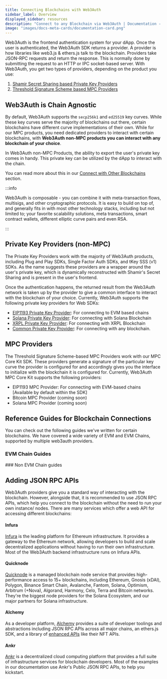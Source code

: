 ```yaml
---
title: Connecting Blockchains with Web3Auth
sidebar_label: Overview
displayed_sidebar: resources
description: "Connect to any Blockchain via Web3Auth | Documentation - Web3Auth"
image: "images/docs-meta-cards/documentation-card.png"
---
```



Web3Auth is the frontend authentication system for your dApp. Once the user is authenticated, the Web3Auth SDK returns a provider. A provider is how
libraries like web3.js & ethers.js talk to the blockchain. Providers take JSON-RPC requests and return the response. This is normally done by
submitting the request to an HTTP or IPC socket-based server. With Web3Auth, you get two types of providers, depending on the product you use:

1. [Shamir Secret Sharing based Private Key Providers](#private-key-providers-non-mpc)
2. [Threshold Signature Scheme based MPC Providers](#mpc-providers)

## Web3Auth is Chain Agnostic

By default, Web3Auth supports the `secp256k1` and `ed25519` key curves. While these key curves serve the majority of blockchains out there, certain
blockchains have different curve implementations of their own. While for our MPC products, you need dedicated providers to interact with certain
blockchains, with **Web3Auth non-MPC products you can interact with any blockchain of your choice**.

In Web3Auth non-MPC Products, the ability to export the user's private key comes in handy. This private key can be utilized by the dApp to interact
with the chain.

You can read more about this in our [Connect with Other Blockchains](./other/) section.

:::info

Web3Auth is composable - you can combine it with meta-transaction flows, multisigs, and other cryptographic protocols. It is easy to build on top of,
and generally fits in with most other technology stacks, including but not limited to; your favorite scalability solutions, meta transactions, smart
contract wallets, different elliptic curve pairs and even RSA.

:::

## Private Key Providers (non-MPC)

The Private Key Providers work with the majority of Web3Auth products, including Plug and Play SDKs, Single Factor Auth SDKs, and tKey SSS (v1) SDKs.
As the name suggests these providers are a wrapper around the user's private key, which is dynamically reconstructed with Shamir's Secret Sharing and
is present in the user's frontend.

Once the authentication happens, the returned result from the Web3Auth network is taken up by the provider to give a common interface to interact with
the blockchain of your choice. Currently, Web3Auth supports the following private key providers for Web SDKs:

- [EIP1193 Private Key Provider](/sdk/providers/evm): For connecting to EVM based chains
- [Solana Private Key Provider](/sdk/providers/solana): For connecting with Solana Blockchain
- [XRPL Private Key Provider](/sdk/providers/xrpl): For connecting with XRPL Blockchain
- [Common Private Key Provider](/sdk/providers/common): For connecting with any blockchain.

## MPC Providers

The Threshold Signature Scheme-based MPC Providers work with our MPC Core Kit SDK. These providers generate a signature of the particular key curve
the provider is configured for and accordingly gives you the interface to initialize with the blockchain it is configured for. Currently, Web3Auth MPC
Core Kit supports the following providers:

- EIP1193 MPC Provider: For connecting with EVM-based chains [Available by default within the SDK]
- Bitcoin MPC Provider (coming soon)
- Solana MPC Provider (coming soon)

## Reference Guides for Blockchain Connections

You can check out the following guides we've written for certain blockchains. We have covered a wide variety of EVM and EVM Chains, supported by
multiple web3auth providers.

### EVM Chain Guides

<EVMChains />
### Non EVM Chain guides

<OtherChains />

## Adding JSON RPC APIs

Web3Auth providers give you a standard way of interacting with the blockchain. However, alongside that, it is recommended to use JSON RPC APIs, which
help you connect to the blockchain without the need to run your own instance/ nodes. There are many services which offer a web API for accessing
different blockchains:

#### Infura

[Infura](https://infura.io) is the leading platform for Ethereum infrastructure. It provides a gateway to the Ethereum network, allowing developers to
build and scale decentralized applications without having to run their own infrastructure. Most of the Web3Auth backend infrastructure runs on Infura
APIs.

#### Quicknode

[Quicknode](https://www.quicknode.com/) is a managed blockchain node service that provides high-performance access to 15+ blockchains, including
Ethereum, Gnosis (xDAI), Polygon, Binance Smart Chain, Avalanche, Fantom, Solana, Optimism, Arbitrum (+Nova), Algorand, Harmony, Celo, Terra and
Bitcoin networks. They're the biggest node providers for the Solana Ecosystem, and our major partners for Solana infrastructure.

#### Alchemy

As a developer platform, [Alchemy](https://www.alchemy.com/) provides a suite of developer toolings and abstractions including JSON RPC APIs across
all major chains, an ethers.js SDK, and a library of [enhanced APIs](https://docs.alchemy.com/reference/enhanced-apis-overview) like their NFT APIs.

#### Ankr

[Ankr](https://www.ankr.com/) is a decentralized cloud computing platform that provides a full suite of infrastructure services for blockchain
developers. Most of the examples in our documentation use Ankr's Public JSON RPC APIs, to help you kickstart.
